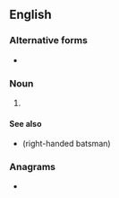{{also|LHB}}
==English==

===Alternative forms===
* {{l|en|LHB}}

===Noun===
{{en-noun}}

# {{lb|en|cricket}} {{alt-form|lang=en|LHB}}

====See also====
* {{l|en|rhb}} (right-handed batsman)

===Anagrams===
* {{anagrams|en|a=bhl|HLB}}